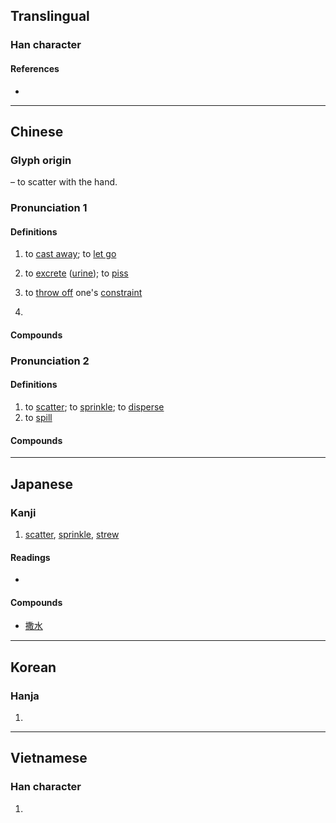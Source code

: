 {{also|撤}}
{{character info/new}}
==Translingual==

===Han character===
{{Han char|rn=64|rad=手|as=12|sn=15|four=58040|canj=QTBK|ids=⿰扌散}}

====References====
* {{Han ref|kx=0454.070|dkj=12697|dj=0803.230|hdz=31953.090|uh=6492|ud=25746|bh=BCBB|bd=48315}}

----

==Chinese==
{{zh-forms}}

===Glyph origin===
{{Han etym}}
{{Han compound|手|alt1=扌|t1=hand|散|ls=psc|c1=s|c2=p}} – to scatter with the hand.

===Pronunciation 1===
{{zh-pron
|m=sā
|c=saat3
|h=pfs=
|md=
|mn=ml:sat
|mn_note=literary
|w=
|oc=y
|cat=v,pn
}}

====Definitions====
{{zh-hanzi}}

# to [[cast away]]; to [[let go]]
# {{lb|zh|colloquial}} to [[excrete]] ([[urine]]); to [[piss]]
# {{lb|zh|derogatory}} to [[throw off]] one's [[constraint]]
# {{surname|lang=zh}}

====Compounds====
{{zh-der|撒把|撒旦|撒旦教|撒刁|撒歡兒|撒謊|撒嬌|撒嬌兒|撒酒瘋|撒酒瘋兒|撒科打諢|撒拉族|撒賴|撒尿|撒潑|撒氣|撒手|撒手鐧|撒腿|撒網|撒窩|撒鴨子|撒丫子|撒野|撒播|撒施|凱撒|彌撒經書|彌撒曲|吊腰撒跨|吊撒|呆裡撒奸|單撒手兒|剌剌撒撒|丟風撒腳|彌撒|撅撒|撒潑打滾|撒嬌賣俏|放刁撒潑|撒手歸去|懵撒|撒放|撒手塵寰|撇撒|撒極|撒巴掌|打撒手|搭搭撒撒|扭腰撒胯|撒手人寰|拋撒|決撒|撒開|撒村|撒滯殢|撒溺|撒線|撒腳|撒噴|溜撒|撒騷放屁|撒酒風|打滾撒潑|撒但|撒風撒痴|攪撒|撒歡|撒科|撒嘴|撒頑|望彌撒|撒潑放刁|撒詐搗虛|撒嬌撒痴|搭撒|耶路撒冷}}

===Pronunciation 2===
{{zh-pron
|m=sǎ
|c=saat3
|mn=soah/ml:sat
|mn_note=soah - vernacular; sat - literary
|cat=v
}}

====Definitions====
{{zh-hanzi}}

# to [[scatter]]; to [[sprinkle]]; to [[disperse]]
# to [[spill]]

====Compounds====
{{zh-der|fold=1|丟油撒水|坐床撒帳|撒謎語|撲撒|撒鏝|撒播|潑潑撒撒|撒扇|撒漫|撒落|撒種|扎撒|撒施|撒帳|撒鞋|撒和|演撒|撒花|撒然|撒紙錢|撒豆成兵|昏撒|撒播機|撒西米}}

----

==Japanese==

===Kanji===
{{ja-kanji|grade=|rs=手12}}

# [[scatter]], [[sprinkle]], [[strew]]

====Readings====
* {{ja-readings|on=[[さん]] (san), [[さつ]] (satsu)|kun=[[まく]] (maku)}}

====Compounds====
* [[撒水]]

----

==Korean==

===Hanja===
{{ko-hanja|hangeul=살|eumhun=|rv=sal|mr=sal|y=sal}}

# {{defn|lang=ko|sort=手12}}

----

==Vietnamese==

===Han character===
{{vi-hantu|[[tát]], [[tản]], [[rát]]|rs=手12}}

# {{defn|lang=vi|sort=手12}}